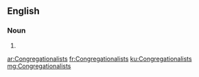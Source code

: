 ==English==

===Noun===
{{head|en|plural}}

# {{plural of|Congregationalist|lang=en|nocat=1}}

[[ar:Congregationalists]]
[[fr:Congregationalists]]
[[ku:Congregationalists]]
[[mg:Congregationalists]]
